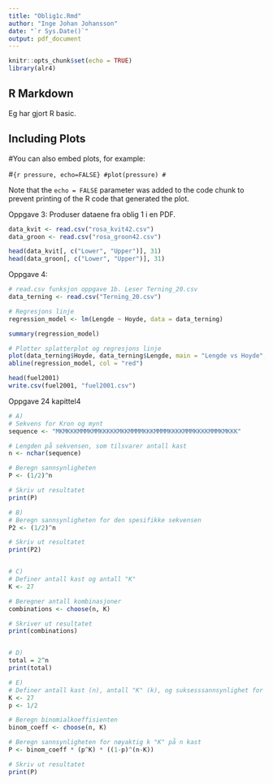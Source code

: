 ```yaml
---
title: "Oblig1c.Rmd"
author: "Inge Johan Johansson"
date: "`r Sys.Date()`" 
output: pdf_document
---
```


```r
knitr::opts_chunk$set(echo = TRUE)
library(alr4)
```

## R Markdown
Eg har gjort R basic.



## Including Plots

#You can also embed plots, for example:

#```{r pressure, echo=FALSE}
#plot(pressure)
#```

Note that the `echo = FALSE` parameter was added to the code chunk to prevent printing of the R code that generated the plot.

Oppgave 3: Produser dataene fra oblig 1 i en PDF.

```r
data_kvit <- read.csv("rosa_kvit42.csv")
data_groon <- read.csv("rosa_groon42.csv")

head(data_kvit[, c("Lower", "Upper")], 31)
head(data_groon[, c("Lower", "Upper")], 31)
```


Oppgave 4: 
```r
# read.csv funksjon oppgave 1b. Leser Terning_20.csv
data_terning <- read.csv("Terning_20.csv")

# Regresjons linje
regression_model <- lm(Lengde ~ Hoyde, data = data_terning)

summary(regression_model)

# Plotter splatterplot og regresjons linje
plot(data_terning$Hoyde, data_terning$Lengde, main = "Lengde vs Hoyde", xlab = "Hoyde", ylab = "Lengde", pch = 19)
abline(regression_model, col = "red")
```

``` r
head(fuel2001)
write.csv(fuel2001, "fuel2001.csv")
```




Oppgave 24 kapittel4

```r
# A)
# Sekvens for Kron og mynt
sequence <- "MKMKKKMMMKMMKKKKKMKKMMMMKKKMMMMKKKKMMMKKKKMMMKMKKK"

# Lengden på sekvensen, som tilsvarer antall kast
n <- nchar(sequence)

# Beregn sannsynligheten
P <- (1/2)^n

# Skriv ut resultatet
print(P)

# B)
# Beregn sannsynligheten for den spesifikke sekvensen
P2 <- (1/2)^n

# Skriv ut resultatet
print(P2)


# C)
# Definer antall kast og antall "K"
K <- 27

# Beregner antall kombinasjoner
combinations <- choose(n, K)

# Skriver ut resultatet
print(combinations)


# D)
total = 2^n
print(total)

# E)
# Definer antall kast (n), antall "K" (k), og suksesssannsynlighet for hvert kast (p)
K <- 27
p <- 1/2

# Beregn binomialkoeffisienten
binom_coeff <- choose(n, K)

# Beregn sannsynligheten for nøyaktig k "K" på n kast
P <- binom_coeff * (p^K) * ((1-p)^(n-K))

# Skriv ut resultatet
print(P)

```

